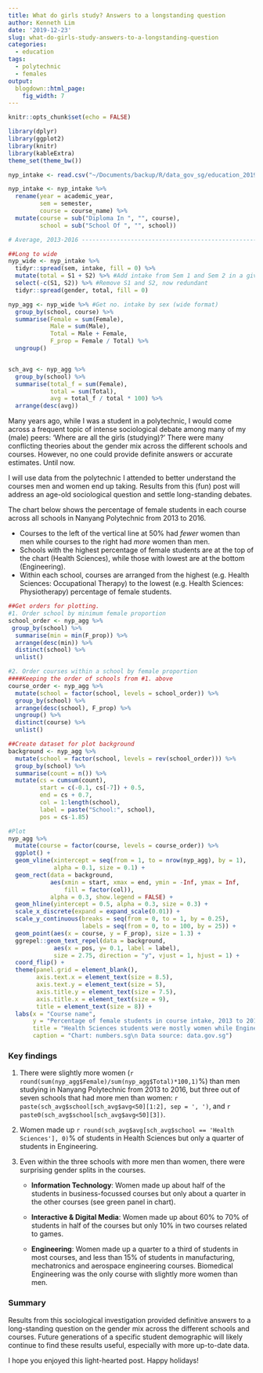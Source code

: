 ```yaml
---
title: What do girls study? Answers to a longstanding question
author: Kenneth Lim
date: '2019-12-23'
slug: what-do-girls-study-answers-to-a-longstanding-question
categories:
  - education
tags:
  - polytechnic
  - females
output:
  blogdown::html_page:
    fig_width: 7
---
```


```r
knitr::opts_chunk$set(echo = FALSE)

library(dplyr)
library(ggplot2)
library(knitr)
library(kableExtra)
theme_set(theme_bw())

nyp_intake <- read.csv("~/Documents/backup/R/data_gov_sg/education_20190328/nanyang-polytechnic-student-intake-annual/nanyang-polytechnic-full-time-student-intake.csv")

nyp_intake <- nyp_intake %>%
  rename(year = academic_year,
         sem = semester,
         course = course_name) %>%
  mutate(course = sub("Diploma In ", "", course),
         school = sub("School Of ", "", school))

```

```r
# Average, 2013-2016 ------------------------------------------------------

##Long to wide
nyp_wide <- nyp_intake %>%
  tidyr::spread(sem, intake, fill = 0) %>%
  mutate(total = S1 + S2) %>% #Add intake from Sem 1 and Sem 2 in a given year
  select(-c(S1, S2)) %>% #Remove S1 and S2, now redundant
  tidyr::spread(gender, total, fill = 0) 

nyp_agg <- nyp_wide %>% #Get no. intake by sex (wide format)
  group_by(school, course) %>%
  summarise(Female = sum(Female),
            Male = sum(Male),
            Total = Male + Female,
            F_prop = Female / Total) %>%
  ungroup() 


sch_avg <- nyp_agg %>%
  group_by(school) %>%
  summarise(total_f = sum(Female),
            total = sum(Total), 
            avg = total_f / total * 100) %>%
  arrange(desc(avg))
```
  

Many years ago, while I was a student in a polytechnic, I would come across a frequent topic of intense sociological debate among many of my (male) peers: 'Where are all the girls (studying)?' There were many conflicting theories about the gender mix across the different schools and courses. However, no one could provide definite answers or accurate estimates. Until now.

I will use data from the polytechnic I attended to better understand the courses men and women end up taking. Results from this (fun) post will address an age-old sociological question and settle long-standing debates.

The chart below shows the percentage of female students in each course across all schools in Nanyang Polytechnic from 2013 to 2016. 

  + Courses to the left of the vertical line at 50% had _fewer_ women than men while courses to the right had _more_ women than men.
  + Schools with the highest percentage of female students are at the top of the chart (Health Sciences), while those with lowest are at the bottom (Engineering). 
  + Within each school, courses are arranged from the highest (e.g. Health Sciences: Occupational Therapy) to the lowest (e.g. Health Sciences: Physiotherapy) percentage of female students.

```r
##Get orders for plotting.
#1. Order school by minimum female proportion
school_order <- nyp_agg %>%
 group_by(school) %>%
  summarise(min = min(F_prop)) %>%
  arrange(desc(min)) %>%
  distinct(school) %>%
  unlist() 

#2. Order courses within a school by female proportion
####Keeping the order of schools from #1. above
course_order <- nyp_agg %>%
  mutate(school = factor(school, levels = school_order)) %>%
  group_by(school) %>%
  arrange(desc(school), F_prop) %>%
  ungroup() %>%
  distinct(course) %>%
  unlist()

##Create dataset for plot background
background <- nyp_agg %>%
  mutate(school = factor(school, levels = rev(school_order))) %>%
  group_by(school) %>%
  summarise(count = n()) %>%
  mutate(cs = cumsum(count),
         start = c(-0.1, cs[-7]) + 0.5,
         end = cs + 0.7,
         col = 1:length(school),
         label = paste("School:", school),
         pos = cs-1.85)

#Plot
nyp_agg %>%
  mutate(course = factor(course, levels = course_order)) %>%
  ggplot() +
  geom_vline(xintercept = seq(from = 1, to = nrow(nyp_agg), by = 1), 
             alpha = 0.1, size = 0.1) +
  geom_rect(data = background, 
            aes(xmin = start, xmax = end, ymin = -Inf, ymax = Inf, 
                fill = factor(col)),
            alpha = 0.3, show.legend = FALSE) +
  geom_hline(yintercept = 0.5, alpha = 0.3, size = 0.3) +
  scale_x_discrete(expand = expand_scale(0.01)) +
  scale_y_continuous(breaks = seq(from = 0, to = 1, by = 0.25),
                     labels = seq(from = 0, to = 100, by = 25)) +
  geom_point(aes(x = course, y = F_prop), size = 1.3) +
  ggrepel::geom_text_repel(data = background,
             aes(x = pos, y= 0.1, label = label),
             size = 2.75, direction = "y", vjust = 1, hjust = 1) +
  coord_flip() +
  theme(panel.grid = element_blank(),
        axis.text.x = element_text(size = 8.5),
        axis.text.y = element_text(size = 5),
        axis.title.y = element_text(size = 7.5),
        axis.title.x = element_text(size = 9),
        title = element_text(size = 8)) +
  labs(x = "Course name",
       y = "Percentage of female students in course intake, 2013 to 2016 (%)",
       title = "Health Sciences students were mostly women while Engineering students were \nmostly men. There are interesting splits within IT and Interactive & Digital Media.",
       caption = "Chart: numbers.sg\n Data source: data.gov.sg")
```

### Key findings

1. There were slightly more women (`r round(sum(nyp_agg$Female)/sum(nyp_agg$Total)*100,1)`%) than men studying in Nanyang Polytechnic from 2013 to 2016, but three out of seven schools that had more men than women: `r paste(sch_avg$school[sch_avg$avg<50][1:2], sep = ', ')`, and `r paste0(sch_avg$school[sch_avg$avg<50][3])`.

2. Women made up `r round(sch_avg$avg[sch_avg$school == 'Health Sciences'], 0)`% of students in Health Sciences but only a quarter of students in Engineering.

3. Even within the three schools with more men than women, there were surprising gender splits in the courses. 
    * **Information Technology**: Women made up about half of the students in business-focussed courses but only about a quarter in the other courses (see green panel in chart).
    
    * **Interactive & Digital Media**: Women made up about 60% to 70% of students in half of the courses but only 10% in two courses related to games.
    
    * **Engineering**: Women made up a quarter to a third of students in most courses, and less than 15% of students in manufacturing, mechatronics and aerospace engineering courses. Biomedical Engineering was the only course with slightly more women than men.

### Summary
Results from this sociological investigation provided definitive answers to a long-standing question on the gender mix across the different schools and courses. Future generations of a specific student demographic will likely continue to find these results useful, especially with more up-to-date data.

I hope you enjoyed this light-hearted post. Happy holidays!